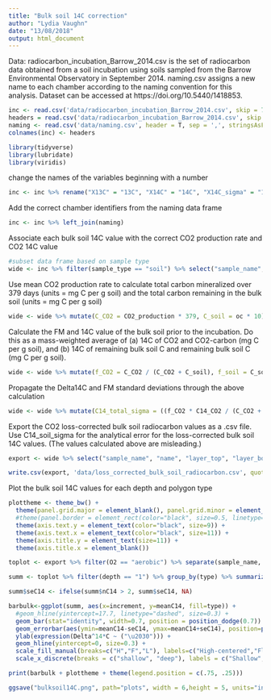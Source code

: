 ```yaml
---
title: "Bulk soil 14C correction"
author: "Lydia Vaughn"
date: "13/08/2018"
output: html_document
---
```

 
Data: radiocarbon_incubation_Barrow_2014.csv is the set of radiocarbon data obtained from a soil incubation using soils sampled from the Barrow Environmental Observatory in September 2014.  naming.csv assigns a new name to each chamber according to the naming convention for this analysis. Dataset can be accessed at https://doi.org/10.5440/1418853.
```r
inc <- read.csv('data/radiocarbon_incubation_Barrow_2014.csv', skip = 7, header = F, sep = ',', stringsAsFactors = F)
headers = read.csv('data/radiocarbon_incubation_Barrow_2014.csv', skip = 5, header = F, nrows = 1, as.is = T)
naming <- read.csv('data/naming.csv', header = T, sep = ',', stringsAsFactors = F)
colnames(inc) <- headers
```

```r
library(tidyverse)
library(lubridate)
library(viridis)
```

change the names of the variables beginning with a number
```r
inc <- inc %>% rename("X13C" = "13C", "X14C" = "14C", "X14C_sigma" = "14C_sigma", "X14C_age" = "14C_age", "X14C_age_sigma" = "14C_age_sigma")
```

Add the correct chamber identifiers from the naming data frame
```r
inc <- inc %>% left_join(naming)
```

Associate each bulk soil 14C value with the correct CO2 production rate and CO2 14C value
```r
#subset data frame based on sample type
wide <- inc %>% filter(sample_type == "soil") %>% select("sample_name", "name", "layer_top", "layer_bot", "O2", "X14C", "X14C_sigma", "oc") %>% rename("C14_soil" = "X14C", "C14_soil_sigma" = "X14C_sigma") %>% left_join(inc %>% filter(sample_type == "CO2") %>% select("name", "layer_top", "layer_bot", "O2", "X14C", "X14C_sigma", "CO2_production") %>% rename("C14_CO2" = "X14C", "C14_CO2_sigma" = "X14C_sigma"))
```

Use mean CO2 production rate to calculate total carbon mineralized over 379 days (units = mg C per g soil) and the total carbon remaining in the bulk soil (units = mg C per g soil)
```r
wide <- wide %>% mutate(C_CO2 = CO2_production * 379, C_soil = oc * 10)
```

Calculate the FM and 14C value of the bulk soil prior to the incubation.  Do this as a mass-weighted average of (a) 14C of CO2 and CO2-carbon (mg C per g soil), and (b) 14C of remaining bulk soil C and remaining bulk soil C (mg C per g soil).
```r
wide <- wide %>% mutate(f_CO2 = C_CO2 / (C_CO2 + C_soil), f_soil = C_soil / (C_CO2 + C_soil), C14_total = f_CO2 * C14_CO2 + f_soil * C14_soil)
```

Propagate the Delta14C and FM standard deviations through the above calculation
```r
wide <- wide %>% mutate(C14_total_sigma = ((f_CO2 * C14_CO2 / (C_CO2 + C_soil) * C14_CO2_sigma)^2 + (f_soil * C14_soil / (C_CO2 + C_soil) * C14_soil_sigma)^2)^0.5)
```

Export the CO2 loss-corrected bulk soil radiocarbon values as a .csv file.  Use C14_soil_sigma for the analytical error for the loss-corrected bulk soil 14C values.  (The values calculated above are misleading.)
```r
export <- wide %>% select("sample_name", "name", "layer_top", "layer_bot", "O2", "oc", "C14_total", "C14_soil_sigma")

write.csv(export, 'data/loss_corrected_bulk_soil_radiocarbon.csv', quote=FALSE, row.names=FALSE)

```

Plot the bulk soil 14C values for each depth and polygon type
```r
plottheme <- theme_bw() + 
  theme(panel.grid.major = element_blank(), panel.grid.minor = element_blank(), panel.background = element_blank()) +
  #theme(panel.border = element_rect(color="black", size=0.5, linetype="solid")) +
  theme(axis.text.y = element_text(color="black", size=9)) +
  theme(axis.text.x = element_text(color="black", size=11)) +
  theme(axis.title.y = element_text(size=11)) +
  theme(axis.title.x = element_blank()) 

toplot <- export %>% filter(O2 == "aerobic") %>% separate(sample_name, into = c("prof", "ancillary"), sep = "-") %>% separate(ancillary, into = c("depth", "year"), sep = " ") %>% separate(name, into = c("type", "position"), by = "-") %>% separate(type, into = c("type", "plot_number"), sep = "C")

summ <- toplot %>% filter(depth == "1") %>% group_by(type) %>% summarize(meanC14 = mean(C14_total, na.rm=T), sdC14 = sd(C14_total, na.rm=T), nC14 = length(C14_total[!is.na(C14_total)])) %>% mutate(seC14 = sdC14/nC14^0.5) %>% add_column(increment = "shallow") %>% full_join(toplot %>% filter(depth == "2") %>% group_by(type) %>% summarize(meanC14 = mean(C14_total, na.rm=T), sdC14 = sd(C14_total, na.rm=T), nC14 = length(C14_total)) %>% mutate(seC14 = sdC14/nC14^0.5) %>% add_column(increment = "deep"))

summ$seC14 <- ifelse(summ$nC14 > 2, summ$seC14, NA)

barbulk<-ggplot(summ, aes(x=increment, y=meanC14, fill=type)) +
  #geom_hline(yintercept=17.7, linetype="dashed", size=0.3) +
  geom_bar(stat="identity", width=0.7, position = position_dodge(0.7)) +
  geom_errorbar(aes(ymin=meanC14-seC14, ymax=meanC14+seC14), position=position_dodge(0.7), width=0.2, size=0.4) +
  ylab(expression(Delta^14*C ~ ("\u2030"))) +
  geom_hline(yintercept=0, size=0.3) +
  scale_fill_manual(breaks=c("H","F","L"), labels=c("High-centered","Flat-centered","Low-centered"), values = c("darkslateblue", "aquamarine4", "darkgoldenrod1" ), name = "Polygon type") +
  scale_x_discrete(breaks = c("shallow", "deep"), labels = c("Shallow", "Deep"))

print(barbulk + plottheme + theme(legend.position = c(.75, .25)))

ggsave("bulksoil14C.png", path="plots", width = 6,height = 5, units="in", dpi = 300)
```
